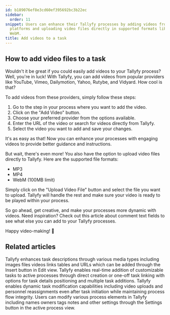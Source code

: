 ```yaml
---
id: b189076ef8e3cd60ef395692bc3b22ec
sidebar:
  order: 11
snippet: Users can enhance their Tallyfy processes by adding videos from multiple
  platforms and uploading video files directly in supported formats like MP3 MP4 and
  WebM.
title: Add videos to a task
---
```


## How to add video files to a task

Wouldn't it be great if you could easily add videos to your Tallyfy process? Well, you're in luck! With Tallyfy, you can add videos from popular providers like YouTube, Vimeo, Dailymotion, Yahoo, Rutybe, and Vidyard. How cool is that?

To add videos from these providers, simply follow these steps:

1. Go to the step in your process where you want to add the video.
2. Click on the "Add Video" button.
3. Choose your preferred provider from the options available.
4. Enter the URL of the video or search for videos directly from Tallyfy.
5. Select the video you want to add and save your changes.

It's as easy as that! Now you can enhance your processes with engaging videos to provide better guidance and instructions.

But wait, there's even more! You also have the option to upload video files directly to Tallyfy. Here are the supported file formats:

- MP3
- MP4
- WebM (100MB limit)

Simply click on the "Upload Video File" button and select the file you want to upload. Tallyfy will handle the rest and make sure your video is ready to be played within your process.

So go ahead, get creative, and make your processes more dynamic with videos. Need inspiration? Check out this article about comment text fields to see what else you can add to your Tallyfy processes.

Happy video-making! 🎥


## Related articles
<CardGrid>
<LinkTitleCard header="<b>Templates > Insert media</b>" href="/products/pro/documenting/templates/insert-media/" > Tallyfy enhances task descriptions through various media types including images files videos links tables and URLs which can be added through the Insert button in Edit view. </LinkTitleCard>
<LinkTitleCard header="<b>Edit Processes > Add tasks to active processes</b>" href="/products/pro/tracking-and-tasks/processes/edit-processes/how-can-i-add-tasks-to-active-processes-on-tallyfy/" > Tallyfy enables real-time addition of customizable tasks to active processes through direct creation or one-off task linking with options for task details positioning and multiple task additions. </LinkTitleCard>
<LinkTitleCard header="<b>Tasks > Edit tasks</b>" href="/products/pro/tracking-and-tasks/tasks/edit-task/" > Tallyfy enables dynamic task modification capabilities including video uploads and personnel reassignments even after task initiation while maintaining process flow integrity. </LinkTitleCard>
<LinkTitleCard header="<b>Edit Processes > Edit tasks and process properties</b>" href="/products/pro/tracking-and-tasks/processes/edit-processes/how-can-i-edit-tasks-and-processes-in-tallyfy/" > Users can modify various process elements in Tallyfy including names owners tags notes and other settings through the Settings button in the active process view. </LinkTitleCard>
</CardGrid>
